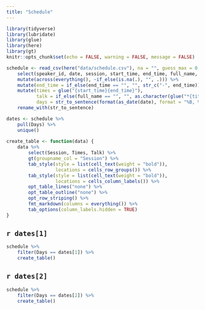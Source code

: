 ```yaml
---
title: "Schedule"
---
```


```r
library(tidyverse)
library(lubridate)
library(glue)
library(here)
library(gt)
knitr::opts_chunk$set(echo = FALSE, warning = FALSE, message = FALSE)
```

```r
schedule <- read_csv(here("data/schedule.csv"), na = "", guess_max = 0, col_types = "c") %>%
    select(speaker_id, date, session, start_time, end_time, full_name, title) %>% 
    mutate(across(everything(), ~if_else(is.na(.), "", .))) %>%
    mutate(end_time = if_else(end_time == "", "", str_c("-", end_time))) %>% 
    mutate(times = glue("{start_time}{end_time}"),
           talk = if_else(full_name == "", "", as.character(glue("*{title}*, [{full_name}](speakers.qmd#{speaker_id})"))),
           days = str_to_sentence(format(as_date(date), format = "%B, %d"))) %>% 
    rename_with(str_to_sentence) 

dates <- schedule %>% 
    pull(Days) %>% 
    unique()
    
create_table <- function(data) {
    data %>%
        select(Session, Times, Talk) %>%
        gt(groupname_col = "Session") %>%
        tab_style(style = list(cell_text(weight = "bold")),
                  locations = cells_row_groups()) %>%
        tab_style(style = list(cell_text(weight = "bold")),
                  locations = cells_column_labels()) %>%
        opt_table_lines("none") %>%
        opt_table_outline("none") %>% 
        opt_row_striping() %>% 
        fmt_markdown(columns = everything()) %>% 
        tab_options(column_labels.hidden = TRUE)
}
```

## `r dates[1]`

```r
schedule %>% 
    filter(Days == dates[1]) %>% 
    create_table()
```

## `r dates[2]`

```r
schedule %>% 
    filter(Days == dates[2]) %>% 
    create_table()
```
